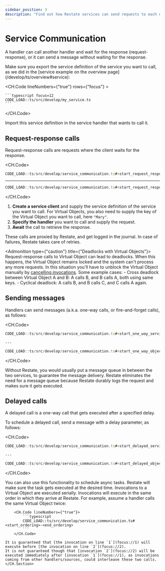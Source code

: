 ```yaml
---
sidebar_position: 3
description: "Find out how Restate services can send requests to each other."
---
```



# Service Communication
A handler can call another handler and wait for the response (request-response), or it can send a message without waiting for the response.

<Admonition type="info" title="Exporting the service definition">
Make sure you export the service definition of the service you want to call, as we did in the [service example on the overview page](/develop/ts/overview#service):

<CH.Code lineNumbers={"true"} rows={"focus"} >

    ```typescript focus=12
    CODE_LOAD::ts/src/develop/my_service.ts
    ```

</CH.Code>

Import this service definition in the service handler that wants to call it.
</Admonition>
## Request-response calls
Request-response calls are requests where the client waits for the response.

<CH.Code>
```ts call_service.ts
CODE_LOAD::ts/src/develop/service_communication.ts#<start_request_response_service>-<end_request_response_service>
```
---
```ts call_object.ts
CODE_LOAD::ts/src/develop/service_communication.ts#<start_request_response_object>-<end_request_response_object>
```
</CH.Code>
1. **Create a service client** and supply the service definition of the service you want to call.
    For Virtual Objects, you also need to supply the key of the Virtual Object you want to call, here `"Mary"`.
2. **Specify the handler** you want to call and supply the request.
3. **Await** the call to retrieve the response.

<Admonition type="tip" title="No need for manual retry logic">
    These calls are proxied by Restate, and get logged in the journal.
    In case of failures, Restate takes care of retries.
</Admonition>

<Admonition type={"caution"} title={"Deadlocks with Virtual Objects"}>
    Request-response calls to Virtual Object can lead to deadlocks.
    When this happens, the Virtual Object remains locked and the system can't process any more requests.
    In this situation you'll have to unblock the Virtual Object manually by [cancelling invocations](/operate/invocation#cancel-an-invocation). Some example cases:
    - Cross deadlock between Virtual Object A and B: A calls B, and B calls A, both using same keys.
    - Cyclical deadlock: A calls B, and B calls C, and C calls A again.
</Admonition>

## Sending messages
Handlers can send messages (a.k.a. one-way calls, or fire-and-forget calls), as follows:

<CH.Code>

```ts call_service.ts
CODE_LOAD::ts/src/develop/service_communication.ts#<start_one_way_service>-<end_one_way_service>
```

    ---

```ts call_object.ts
CODE_LOAD::ts/src/develop/service_communication.ts#<start_one_way_object>-<end_one_way_object>
```

</CH.Code>

<Admonition type="tip" title="No need for message queues">
    Without Restate, you would usually put a message queue in between the two services, to guarantee the message delivery.
    Restate eliminates the need for a message queue because Restate durably logs the request and makes sure it gets executed.
</Admonition>

## Delayed calls
A delayed call is a one-way call that gets executed after a specified delay.

To schedule a delayed call, send a message with a delay parameter, as follows:

<CH.Code>

```ts call_service.ts
CODE_LOAD::ts/src/develop/service_communication.ts#<start_delayed_service>-<end_delayed_service>
```

    ---

```ts call_object.ts
CODE_LOAD::ts/src/develop/service_communication.ts#<start_delayed_object>-<end_delayed_object>
```

</CH.Code>

<Admonition type="tip" title="Scheduling async tasks">
    You can also use this functionality to schedule async tasks.
    Restate will make sure the task gets executed at the desired time.
</Admonition>

<Admonition type="info" title="Ordering guarantees in Virtual Objects">
    <CH.Section>
    Invocations to a Virtual Object are executed serially.
    Invocations will execute in the same order in which they arrive at Restate.
    For example, assume a handler calls the same Virtual Object twice:

        <CH.Code lineNumbers={"true"}>
            ```typescript
            CODE_LOAD::ts/src/develop/service_communication.ts#<start_ordering>-<end_ordering>
            ```
        </CH.Code>

    It is guaranteed that [the invocation on line `1`](focus://1) will execute before [the invocation on line `2`](focus://2).
    It is not guaranteed though that [invocation `2`](focus://2) will be executed immediately after [invocation `1`](focus://1), as invocations coming from other handlers/sources, could interleave these two calls.
    </CH.Section>
</Admonition>